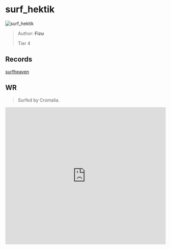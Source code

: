 
# surf_hektik

![surf_hektik](https://raw.githubusercontent.com/Sayt123/SurfMapPics/Maps-and-bonuses/csgo/surf_hektik.jpg)

> Author: **Fizu**
>
> Tier 4

## Records

[surfheaven](https://surfheaven.eu/map/surf_hektik)

## WR

> Surfed by Cromalia.

<iframe
width="100%"
height="430"
src="https://www.youtube.com/embed/6oJ8cg7Lia4"
frameborder="0"
allow="accelerometer; autoplay; clipboard-write; encrypted-media; gyroscope; picture-in-picture"
allowFullScreen
/>

```md

[Surf Timer] - Cromalia finished in 00:33:02 (WR -00:00:64)
[Surf Timer] - Cromalia beat the map record! Rank: 1/59

Previous WR holder: Cromalia


```
                